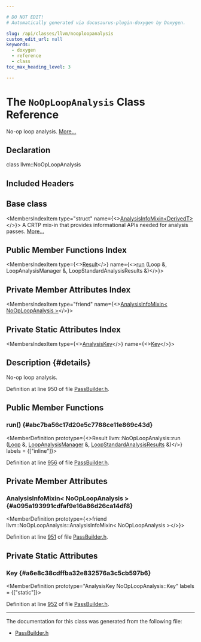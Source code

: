 ```yaml
---

# DO NOT EDIT!
# Automatically generated via docusaurus-plugin-doxygen by Doxygen.

slug: /api/classes/llvm/nooploopanalysis
custom_edit_url: null
keywords:
  - doxygen
  - reference
  - class
toc_max_heading_level: 3

---
```





# The `NoOpLoopAnalysis` Class Reference

<DoxygenPage pluginConfig={pluginConfig}>

No-op loop analysis. <a href="#details">More...</a>

## Declaration

<CodeBlock>class llvm::NoOpLoopAnalysis</CodeBlock>

## Included Headers

<IncludesList>
<IncludesListItem
  filePath="llvm/Passes/PassBuilder.h"
  permalink="/docs/api/files/include/include/llvm/include/llvm/passes/passbuilder-h"
  isLocal="true" />
</IncludesList>

## Base class

<MembersIndex>

<MembersIndexItem
  type="struct"
  name={<><a href="/docs/api/structs/llvm/analysisinfomixin">AnalysisInfoMixin&lt;DerivedT&gt;</a></>}>
A CRTP mix-in that provides informational APIs needed for analysis passes. <a href="/docs/api/structs/llvm/analysisinfomixin/#details">More...</a>
</MembersIndexItem>

</MembersIndex>

## Public Member Functions Index

<MembersIndex>

<MembersIndexItem
  type={<><a href="/docs/api/structs/llvm/nooploopanalysis/result">Result</a></>}
  name={<><a href="#abc7ba56c17d20e5c7788ce11e869c43d">run</a> (Loop &amp;, LoopAnalysisManager &amp;, LoopStandardAnalysisResults &amp;)</>}>
</MembersIndexItem>

</MembersIndex>

## Private Member Attributes Index

<MembersIndex>

<MembersIndexItem
  type="friend"
  name={<><a href="#a095a193991cdfaf9e16a86d26ca14df8">AnalysisInfoMixin&lt; NoOpLoopAnalysis &gt;</a></>}>
</MembersIndexItem>

</MembersIndex>

## Private Static Attributes Index

<MembersIndex>

<MembersIndexItem
  type={<><a href="/docs/api/structs/llvm/analysiskey">AnalysisKey</a></>}
  name={<><a href="#a6e8c38cdffba32e832576a3c5cb597b6">Key</a></>}>
</MembersIndexItem>

</MembersIndex>

## Description {#details}

No-op loop analysis.

Definition at line 950 of file <a href="/docs/api/files/include/include/llvm/include/llvm/passes/passbuilder-h">PassBuilder.h</a>.

<SectionDefinition>

## Public Member Functions

### run() {#abc7ba56c17d20e5c7788ce11e869c43d}

<MemberDefinition
  prototype={<>Result llvm::NoOpLoopAnalysis::run (<a href="/docs/api/classes/llvm/loop">Loop</a> &amp;, <a href="/docs/api/namespaces/llvm/#a58dde534a0ea2a23cb6c779c5c283f75">LoopAnalysisManager</a> &amp;, <a href="/docs/api/structs/llvm/loopstandardanalysisresults">LoopStandardAnalysisResults</a> &amp;)</>}
  labels = {["inline"]}>

Definition at line <a href="/docs/api/files/include/include/llvm/include/llvm/passes/passbuilder-h/#l00956">956</a> of file <a href="/docs/api/files/include/include/llvm/include/llvm/passes/passbuilder-h">PassBuilder.h</a>.
</MemberDefinition>

</SectionDefinition>

<SectionDefinition>

## Private Member Attributes

### AnalysisInfoMixin&lt; NoOpLoopAnalysis &gt; {#a095a193991cdfaf9e16a86d26ca14df8}

<MemberDefinition
  prototype={<>friend llvm::NoOpLoopAnalysis::AnalysisInfoMixin&lt; NoOpLoopAnalysis &gt;</>}>

Definition at line <a href="/docs/api/files/include/include/llvm/include/llvm/passes/passbuilder-h/#l00951">951</a> of file <a href="/docs/api/files/include/include/llvm/include/llvm/passes/passbuilder-h">PassBuilder.h</a>.
</MemberDefinition>

</SectionDefinition>

<SectionDefinition>

## Private Static Attributes

### Key {#a6e8c38cdffba32e832576a3c5cb597b6}

<MemberDefinition
  prototype="AnalysisKey NoOpLoopAnalysis::Key"
  labels = {["static"]}>

Definition at line <a href="/docs/api/files/include/include/llvm/include/llvm/passes/passbuilder-h/#l00952">952</a> of file <a href="/docs/api/files/include/include/llvm/include/llvm/passes/passbuilder-h">PassBuilder.h</a>.
</MemberDefinition>

</SectionDefinition>

<hr/>

The documentation for this class was generated from the following file:

<ul>
<li><a href="/docs/api/files/include/include/llvm/include/llvm/passes/passbuilder-h">PassBuilder.h</a></li>
</ul>

</DoxygenPage>
